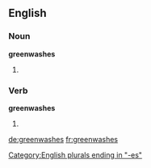==English==

===Noun===
'''greenwashes'''

# {{plural of|greenwash}}

===Verb===
'''greenwashes'''

# {{third-person singular of|greenwash}}

[[Category:English plurals ending in "-es"]]

[[de:greenwashes]]
[[fr:greenwashes]]